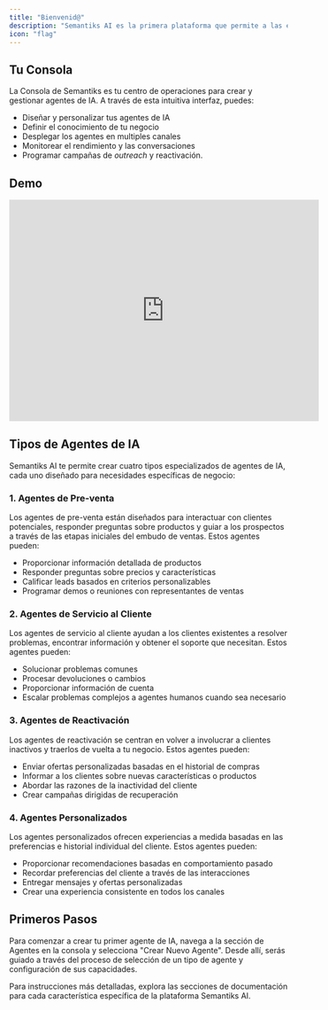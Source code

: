 ```yaml
---
title: "Bienvenid@"
description: "Semantiks AI es la primera plataforma que permite a las empresas crear Agentes de IA para servicio al cliente. Nuestra plataforma proporciona un conjunto completo de herramientas para diseñar, desplegar y monitorear agentes de IA que pueden manejar diversas interacciones con clientes a través de múltiples canales."
icon: "flag"
---
```


## Tu Consola 

La Consola de Semantiks es tu centro de operaciones para crear y gestionar agentes de IA. A través de esta intuitiva interfaz, puedes:

- Diseñar y personalizar tus agentes de IA
- Definir el conocimiento de tu negocio
- Desplegar los agentes en multiples canales
- Monitorear el rendimiento y las conversaciones
- Programar campañas de *outreach* y reactivación.

## Demo
<iframe width="560" height="400" src="https://www.loom.com/embed/9816e1daeb7b43a0972a9b43160d09c9" frameBorder="0" allowFullScreen style={{ width:"100%", borderRadius:"0.5rem" }}></iframe>

## Tipos de Agentes de IA

Semantiks AI te permite crear cuatro tipos especializados de agentes de IA, cada uno diseñado para necesidades específicas de negocio:

### 1. Agentes de Pre-venta

Los agentes de pre-venta están diseñados para interactuar con clientes potenciales, responder preguntas sobre productos y guiar a los prospectos a través de las etapas iniciales del embudo de ventas. Estos agentes pueden:

- Proporcionar información detallada de productos
- Responder preguntas sobre precios y características
- Calificar leads basados en criterios personalizables
- Programar demos o reuniones con representantes de ventas

### 2. Agentes de Servicio al Cliente

Los agentes de servicio al cliente ayudan a los clientes existentes a resolver problemas, encontrar información y obtener el soporte que necesitan. Estos agentes pueden:

- Solucionar problemas comunes
- Procesar devoluciones o cambios
- Proporcionar información de cuenta
- Escalar problemas complejos a agentes humanos cuando sea necesario

### 3. Agentes de Reactivación

Los agentes de reactivación se centran en volver a involucrar a clientes inactivos y traerlos de vuelta a tu negocio. Estos agentes pueden:

- Enviar ofertas personalizadas basadas en el historial de compras
- Informar a los clientes sobre nuevas características o productos
- Abordar las razones de la inactividad del cliente
- Crear campañas dirigidas de recuperación

### 4. Agentes Personalizados

Los agentes personalizados ofrecen experiencias a medida basadas en las preferencias e historial individual del cliente. Estos agentes pueden:

- Proporcionar recomendaciones basadas en comportamiento pasado
- Recordar preferencias del cliente a través de las interacciones
- Entregar mensajes y ofertas personalizadas
- Crear una experiencia consistente en todos los canales

## Primeros Pasos

Para comenzar a crear tu primer agente de IA, navega a la sección de Agentes en la consola y selecciona "Crear Nuevo Agente". Desde allí, serás guiado a través del proceso de selección de un tipo de agente y configuración de sus capacidades.

Para instrucciones más detalladas, explora las secciones de documentación para cada característica específica de la plataforma Semantiks AI.
